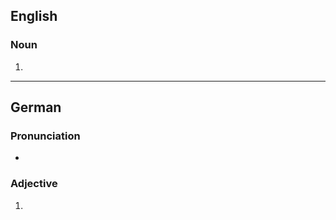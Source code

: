 ==English==

===Noun===
{{head|en|noun form}}

# {{plural of|en|lipophile}}

----

==German==

===Pronunciation===
* {{audio|de|De-lipophiles.ogg|Audio}}

===Adjective===
{{head|de|adjective form}}

# {{de-adj form of|lipophil}}
